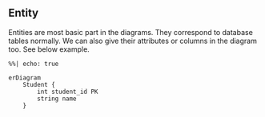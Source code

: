 ## Entity

Entities are most basic part in the diagrams.
They correspond to database tables normally.
We can also give their attributes or columns in the diagram too.
See below example.


```mermaid
%%| echo: true

erDiagram
	Student {
	    int student_id PK
	    string name
	}
```
